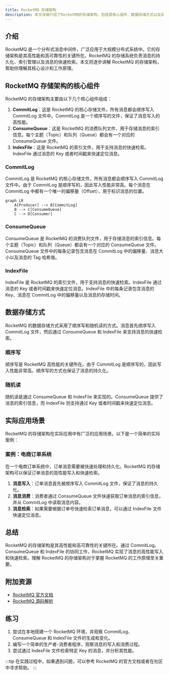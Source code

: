 ```yaml
---
title: RocketMQ 存储架构
description: 本文详细介绍了RocketMQ的存储架构，包括其核心组件、数据存储方式以及实际应用场景，适合初学者快速理解RocketMQ的存储机制。
---
```


## 介绍

RocketMQ 是一个分布式消息中间件，广泛应用于大规模分布式系统中。它的存储架构是其高性能和高可靠性的关键所在。RocketMQ 的存储系统负责消息的持久化、索引管理以及消息的快速检索。本文将逐步讲解 RocketMQ 的存储架构，帮助你理解其核心设计和工作原理。

## RocketMQ 存储架构的核心组件

RocketMQ 的存储架构主要由以下几个核心组件组成：

1. **CommitLog**：这是 RocketMQ 的核心存储文件，所有消息都会顺序写入 CommitLog 文件中。CommitLog 是一个顺序写的文件，保证了消息写入的高性能。
2. **ConsumeQueue**：这是 RocketMQ 的消费队列文件，用于存储消息的索引信息。每个主题（Topic）和队列（Queue）都会有一个对应的 ConsumeQueue 文件。
3. **IndexFile**：这是 RocketMQ 的索引文件，用于支持消息的快速检索。IndexFile 通过消息的 Key 或者时间戳来快速定位消息。

### CommitLog

CommitLog 是 RocketMQ 的核心存储文件，所有消息都会顺序写入 CommitLog 文件中。由于 CommitLog 是顺序写的，因此写入性能非常高。每个消息在 CommitLog 中都有一个唯一的偏移量（Offset），用于标识消息的位置。

```mermaid
graph LR
    A[Producer] --> B[CommitLog]
    B --> C[ConsumeQueue]
    C --> D[Consumer]
```

### ConsumeQueue

ConsumeQueue 是 RocketMQ 的消费队列文件，用于存储消息的索引信息。每个主题（Topic）和队列（Queue）都会有一个对应的 ConsumeQueue 文件。ConsumeQueue 文件中的每条记录包含消息在 CommitLog 中的偏移量、消息大小以及消息的 Tag 哈希值。

### IndexFile

IndexFile 是 RocketMQ 的索引文件，用于支持消息的快速检索。IndexFile 通过消息的 Key 或者时间戳来快速定位消息。IndexFile 中的每条记录包含消息的 Key、消息在 CommitLog 中的偏移量以及消息的存储时间。

## 数据存储方式

RocketMQ 的数据存储方式采用了顺序写和随机读的方式。消息首先顺序写入 CommitLog 文件，然后通过 ConsumeQueue 和 IndexFile 来支持消息的快速检索。

### 顺序写

顺序写是 RocketMQ 高性能的关键所在。由于 CommitLog 是顺序写的，因此写入性能非常高。顺序写的方式也保证了消息的持久化。

### 随机读

随机读是通过 ConsumeQueue 和 IndexFile 来实现的。ConsumeQueue 提供了消息的索引信息，而 IndexFile 则支持通过 Key 或者时间戳来快速定位消息。

## 实际应用场景

RocketMQ 的存储架构在实际应用中有广泛的应用场景。以下是一个简单的实际案例：

### 案例：电商订单系统

在一个电商订单系统中，订单消息需要被快速处理和持久化。RocketMQ 的存储架构可以保证订单消息的高性能写入和快速检索。

1. **消息写入**：订单消息首先被顺序写入 CommitLog 文件，保证了消息的持久化。
2. **消息消费**：消费者通过 ConsumeQueue 文件快速获取订单消息的索引信息，并从 CommitLog 中读取消息内容。
3. **消息检索**：如果需要根据订单号快速检索订单消息，可以通过 IndexFile 文件快速定位消息。

## 总结

RocketMQ 的存储架构是其高性能和高可靠性的关键所在。通过 CommitLog、ConsumeQueue 和 IndexFile 的协同工作，RocketMQ 实现了消息的高性能写入和快速检索。理解 RocketMQ 的存储架构对于掌握 RocketMQ 的工作原理至关重要。

## 附加资源

- [RocketMQ 官方文档](https://rocketmq.apache.org/docs/)
- [RocketMQ 源码解析](https://github.com/apache/rocketmq)

## 练习

1. 尝试在本地搭建一个 RocketMQ 环境，并观察 CommitLog、ConsumeQueue 和 IndexFile 文件的生成和变化。
2. 编写一个简单的生产者-消费者程序，观察消息的写入和消费过程。
3. 尝试通过 IndexFile 文件检索特定 Key 的消息，并分析其性能。

:::tip
在实践过程中，如果遇到问题，可以参考 RocketMQ 的官方文档或者在社区中寻求帮助。
:::